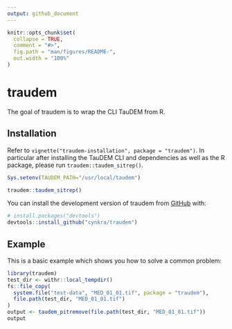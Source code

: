 ```yaml
---
output: github_document
---
```


<!-- README.md is generated from README.Rmd. Please edit that file -->

```r
knitr::opts_chunk$set(
  collapse = TRUE,
  comment = "#>",
  fig.path = "man/figures/README-",
  out.width = "100%"
)
```

# traudem

<!-- badges: start -->
<!-- badges: end -->

The goal of traudem is to wrap the CLI TauDEM from R.

## Installation

Refer to `vignette("traudem-installation", package = "traudem")`.
In particular after installing the TauDEM CLI and dependencies as well as the R package, please run `traudem::taudem_sitrep()`.

```r
Sys.setenv(TAUDEM_PATH="/usr/local/taudem")
```

```r
traudem::taudem_sitrep()
```

You can install the development version of traudem from [GitHub](https://github.com/) with:

``` r
# install.packages("devtools")
devtools::install_github("cynkra/traudem")
```

## Example

This is a basic example which shows you how to solve a common problem:

```r
library(traudem)
test_dir <- withr::local_tempdir()
fs::file_copy(
  system.file("test-data", "MED_01_01.tif", package = "traudem"),
  file.path(test_dir, "MED_01_01.tif")
)
output <- taudem_pitremove(file.path(test_dir, "MED_01_01.tif"))
output
```
